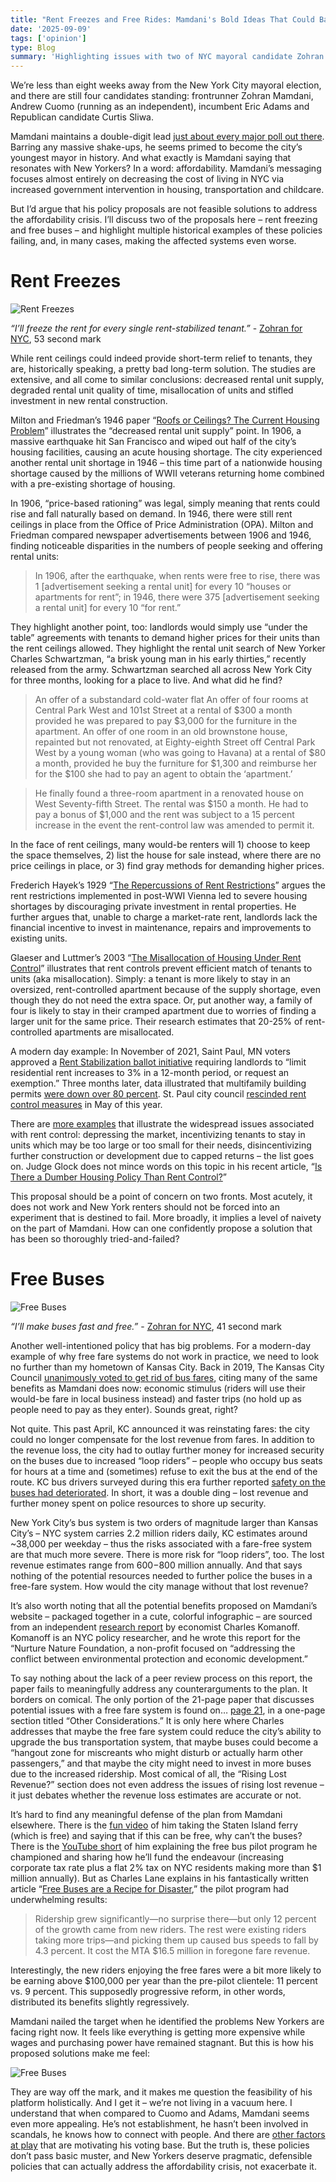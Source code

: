 ```yaml
---
title: "Rent Freezes and Free Rides: Mamdani's Bold Ideas That Could Backfire Big Time"
date: '2025-09-09'
tags: ['opinion']
type: Blog
summary: 'Highlighting issues with two of NYC mayoral candidate Zohran Mamdani’s policy proposals for housing and transit.'
---
```


We’re less than eight weeks away from the New York City mayoral election, and there are still four candidates standing: frontrunner Zohran Mamdani, Andrew Cuomo (running as an independent), incumbent Eric Adams and Republican candidate Curtis Sliwa.

Mamdani maintains a double-digit lead [just about every major poll out there](https://www.nytimes.com/interactive/polls/nyc-mayoral-election-polls-2025.html). Barring any massive shake-ups, he seems primed to become the city’s youngest mayor in history. And what exactly is Mamdani saying that resonates with New Yorkers? In a word: affordability. Mamdani’s messaging focuses almost entirely on decreasing the cost of living in NYC via increased government intervention in housing, transportation and childcare.

But I’d argue that his policy proposals are not feasible solutions to address the affordability crisis. I’ll discuss two of the proposals here – rent freezing and free buses – and highlight multiple historical examples of these policies failing, and, in many cases, making the affected systems even worse.

# Rent Freezes

![Rent Freezes](/static/images/mamdani-policies/rent-freezes.png)

_“I’ll freeze the rent for every single rent-stabilized tenant.”_ - [Zohran for NYC](https://youtu.be/UzNEFwLz6C4?si=ud0Hj24qI8sH37gz&t=50), 53 second mark

While rent ceilings could indeed provide short-term relief to tenants, they are, historically speaking, a pretty bad long-term solution. The studies are extensive, and all come to similar conclusions: decreased rental unit supply, degraded rental unit quality of time, misallocation of units and stifled investment in new rental construction.

Milton and Friedman’s 1946 paper “[Roofs or Ceilings? The Current Housing Problem](https://fee.org/resources/roofs-or-ceilings-the-current-housing-problem/)” illustrates the “decreased rental unit supply” point. In 1906, a massive earthquake hit San Francisco and wiped out half of the city’s housing facilities, causing an acute housing shortage. The city experienced another rental unit shortage in 1946 – this time part of a nationwide housing shortage caused by the millions of WWII veterans returning home combined with a pre-existing shortage of housing.

In 1906, “price-based rationing” was legal, simply meaning that rents could rise and fall naturally based on demand. In 1946, there were still rent ceilings in place from the Office of Price Administration (OPA). Milton and Friedman compared newspaper advertisements between 1906 and 1946, finding noticeable disparities in the numbers of people seeking and offering rental units:

> In 1906, after the earthquake, when rents were free to rise, there was 1 [advertisement seeking a rental unit] for every 10 “houses or apartments for rent”; in 1946, there were 375 [advertisement seeking a rental unit] for every 10 “for rent.”

They highlight another point, too: landlords would simply use “under the table” agreements with tenants to demand higher prices for their units than the rent ceilings allowed. They highlight the rental unit search of New Yorker Charles Schwartzman, “a brisk young man in his early thirties,” recently released from the army. Schwartzman searched all across New York City for three months, looking for a place to live. And what did he find?

> An offer of a substandard cold-water flat An offer of four rooms at Central Park West and 101st Street at a rental of \$300 a month provided he was prepared to pay \$3,000 for the furniture in the apartment. An offer of one room in an old brownstone house, repainted but not renovated, at Eighty-eighth Street off Central Park West by a young woman (who was going to Havana) at a rental of \$80 a month, provided he buy the furniture for \$1,300 and reimburse her for the \$100 she had to pay an agent to obtain the ‘apartment.’

> He finally found a three-room apartment in a renovated house on West Seventy-fifth Street. The rental was \$150 a month. He had to pay a bonus of \$1,000 and the rent was subject to a 15 percent increase in the event the rent-control law was amended to permit it.

In the face of rent ceilings, many would-be renters will 1\) choose to keep the space themselves, 2\) list the house for sale instead, where there are no price ceilings in place, or 3\) find gray methods for demanding higher prices.

Frederich Hayek’s 1929 “[The Repercussions of Rent Restrictions](https://iea.org.uk/wp-content/uploads/2016/07/Verdict%20On%20Rent%20Control.pdf)” argues the rent restrictions implemented in post-WWI Vienna led to severe housing shortages by discouraging private investment in rental properties. He further argues that, unable to charge a market-rate rent, landlords lack the financial incentive to invest in maintenance, repairs and improvements to existing units.

Glaeser and Luttmer’s 2003 “[The Misallocation of Housing Under Rent Control](https://users.nber.org/~luttmer/rentcontrol.pdf)” illustrates that rent controls prevent efficient match of tenants to units (aka misallocation). Simply: a tenant is more likely to stay in an oversized, rent-controlled apartment because of the supply shortage, even though they do not need the extra space. Or, put another way, a family of four is likely to stay in their cramped apartment due to worries of finding a larger unit for the same price. Their research estimates that 20-25% of rent-controlled apartments are misallocated.

A modern day example: In November of 2021, Saint Paul, MN voters approved a [Rent Stabilization ballot initiative](https://www.stpaul.gov/departments/safety-inspections/rent-buy-sell-property/rent-stabilization) requiring landlords to “limit residential rent increases to 3% in a 12-month period, or request an exemption.” Three months later, data illustrated that multifamily building permits [were down over 80 percent](https://www.minnpost.com/cityscape/2022/03/in-first-months-since-passage-of-st-pauls-rent-control-ordinance-housing-construction-is-way-down/). St. Paul city council [rescinded rent control measures](https://minnesotareformer.com/2025/05/08/st-paul-walks-back-rent-control) in May of this year.

There are [more examples](https://www.brookings.edu/articles/what-does-economic-evidence-tell-us-about-the-effects-of-rent-control) that illustrate the widespread issues associated with rent control: depressing the market, incentivizing tenants to stay in units which may be too large or too small for their needs, disincentivizing further construction or development due to capped returns – the list goes on. Judge Glock does not mince words on this topic in his recent article, “[Is There a Dumber Housing Policy Than Rent Control?](https://www.thefp.com/p/is-there-a-dumber-housing-policy-than-rent-control)”

This proposal should be a point of concern on two fronts. Most acutely, it does not work and New York renters should not be forced into an experiment that is destined to fail. More broadly, it implies a level of naivety on the part of Mamdani. How can one confidently propose a solution that has been so thoroughly tried-and-failed?

# Free Buses

![Free Buses](/static/images/mamdani-policies/free-buses.png)

_“I’ll make buses fast and free.”_ - [Zohran for NYC](https://youtu.be/UzNEFwLz6C4?si=ud0Hj24qI8sH37gz&t=41), 41 second mark

Another well-intentioned policy that has big problems. For a modern-day example of why free fare systems do not work in practice, we need to look no further than my hometown of Kansas City. Back in 2019, The Kansas City Council [unanimously voted to get rid of bus fares](https://www.kcur.org/government/2019-12-05/kansas-city-council-unanimously-votes-to-get-rid-of-bus-fares), citing many of the same benefits as Mamdani does now: economic stimulus (riders will use their would-be fare in local business instead) and faster trips (no hold up as people need to pay as they enter). Sounds great, right?

Not quite. This past April, KC announced it was reinstating fares: the city could no longer compensate for the lost revenue from fares. In addition to the revenue loss, the city had to outlay further money for increased security on the buses due to increased “loop riders” – people who occupy bus seats for hours at a time and (sometimes) refuse to exit the bus at the end of the route. KC bus drivers surveyed during this era further reported [safety on the buses had deteriorated](https://drive.google.com/file/d/1knSJpQ_0oSgw2dwtzTeycDQ6vtwhFQbN/view). In short, it was a double ding – lost revenue and further money spent on police resources to shore up security.

New York City’s bus system is two orders of magnitude larger than Kansas City’s – NYC system carries 2.2 million riders daily, KC estimates around ~38,000 per weekday – thus the risks associated with a fare-free system are that much more severe. There is more risk for “loop riders”, too. The lost revenue estimates range from $600-$800 million annually. And that says nothing of the potential resources needed to further police the buses in a free-fare system. How would the city manage without that lost revenue?

It’s also worth noting that all the potential benefits proposed on Mamdani’s website – packaged together in a cute, colorful infographic – are sourced from an independent [research report](https://www.komanoff.net/cars_II/Eliminating_NYC_Bus_Fares.pdf) by economist Charles Komanoff. Komanoff is an NYC policy researcher, and he wrote this report for the “Nurture Nature Foundation, a non-profit focused on “addressing the conflict between environmental protection and economic development.”

To say nothing about the lack of a peer review process on this report, the paper fails to meaningfully address any counterarguments to the plan. It borders on comical. The only portion of the 21-page paper that discusses potential issues with a free fare system is found on… [page 21](https://imgur.com/a/Oo3AWjZ), in a one-page section titled “Other Considerations.” It is only here where Charles addresses that maybe the free fare system could reduce the city’s ability to upgrade the bus transportation system, that maybe buses could become a “hangout zone for miscreants who might disturb or actually harm other passengers,” and that maybe the city might need to invest in more buses due to the increased ridership. Most comical of all, the “Rising Lost Revenue?” section does not even address the issues of rising lost revenue – it just debates whether the revenue loss estimates are accurate or not.

It’s hard to find any meaningful defense of the plan from Mamdani elsewhere. There is the [fun video](https://www.youtube.com/watch?v=RScORcC0ssQ) of him taking the Staten Island ferry (which is free) and saying that if this can be free, why can’t the buses? There is the [YouTube short](https://youtube.com/shorts/Do0fTtPfaOE?si=Vkq_NBhoj6w1gqAY) of him explaining the free bus pilot program he championed and sharing how he’ll fund the endeavour (increasing corporate tax rate plus a flat 2\% tax on NYC residents making more than $1 million annually). But as Charles Lane explains in his fantastically written article “[Free Buses are a Recipe for Disaster](https://www.thefp.com/p/free-buses-in-new-york-are-a-recipe-for-disaster-mayoral-race),” the pilot program had underwhelming results:

> Ridership grew significantly—no surprise there—but only 12 percent of the growth came from new riders. The rest were existing riders taking more trips—and picking them up caused bus speeds to fall by 4.3 percent. It cost the MTA $16.5 million in foregone fare revenue.

Interestingly, the new riders enjoying the free fares were a bit more likely to be earning above $100,000 per year than the pre-pilot clientele: 11 percent vs. 9 percent. This supposedly progressive reform, in other words, distributed its benefits slightly regressively.

Mamdani nailed the target when he identified the problems New Yorkers are facing right now. It feels like everything is getting more expensive while wages and purchasing power have remained stagnant. But this is how his proposed solutions make me feel:

![Free Buses](/static/images/mamdani-policies/meme.png)

They are way off the mark, and it makes me question the feasibility of his platform holistically. And I get it – we’re not living in a vacuum here. I understand that when compared to Cuomo and Adams, Mamdani seems even more appealing. He’s not establishment, he hasn’t been involved in scandals, he knows how to connect with people. And there are [other factors at play](https://www.thefp.com/p/yuppies-socialists-zohran-mamdani) that are motivating his voting base. But the truth is, these policies don’t pass basic muster, and New Yorkers deserve pragmatic, defensible policies that can actually address the affordability crisis, not exacerbate it.
